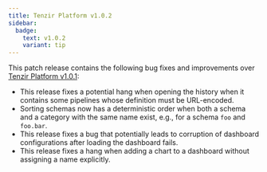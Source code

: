 ```yaml
---
title: Tenzir Platform v1.0.2
sidebar:
  badge:
    text: v1.0.2
    variant: tip
---
```


This patch release contains the following bug fixes and improvements over
[Tenzir Platform
v1.0.1](https://github.com/tenzir/platform/releases/tag/v1.0.1):

- This release fixes a potential hang when opening the history when it
  contains some pipelines whose definition must be URL-encoded.
- Sorting schemas now has a deterministic order when both a schema and a
  category with the same name exist, e.g., for a schema `foo` and `foo.bar`.
- This release fixes a bug that potentially leads to corruption of dashboard
  configurations after loading the dashboard fails.
- This release fixes a hang when adding a chart to a dashboard without
  assigning a name explicitly.
